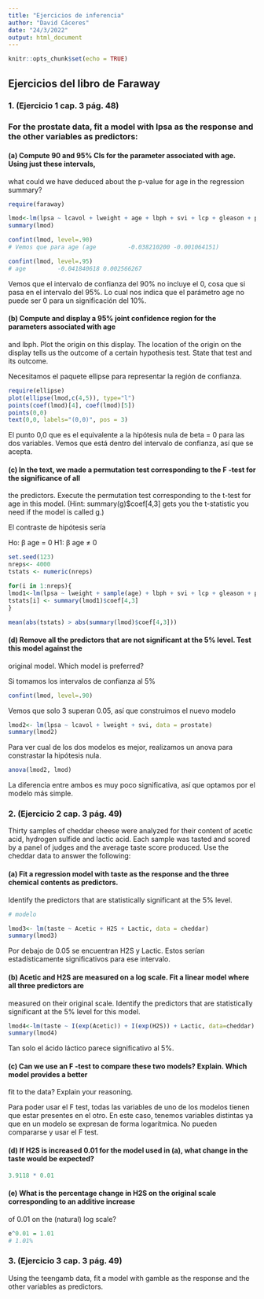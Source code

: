```yaml
---
title: "Ejercicios de inferencia"
author: "David Cáceres"
date: "24/3/2022"
output: html_document
---
```


```r
knitr::opts_chunk$set(echo = TRUE)
```

## Ejercicios del libro de Faraway

### 1. (Ejercicio 1 cap. 3 pág. 48)
### For the prostate data, fit a model with lpsa as the response and the other variables as predictors:

#### (a) Compute 90 and 95% CIs for the parameter associated with age. Using just these intervals,
what could we have deduced about the p-value for age in the regression summary?

```r
require(faraway)

lmod<-lm(lpsa ~ lcavol + lweight + age + lbph + svi + lcp + gleason + pgg45,  data = prostate)
summary(lmod)
```

```r
confint(lmod, level=.90)
# Vemos que para age (age         -0.038210200 -0.001064151)
```

```r
confint(lmod, level=.95)
# age         -0.041840618 0.002566267
```

Vemos que el intervalo de confianza del 90% no incluye el 0, cosa que si pasa 
en el intervalo del 95%. Lo cual nos indica que el parámetro age no puede ser 0
para un significación del 10%.

#### (b) Compute and display a 95% joint confidence region for the parameters associated with age
and lbph. Plot the origin on this display. The location of the origin on the display tells us the
outcome of a certain hypothesis test. State that test and its outcome.

Necesitamos el paquete ellipse para representar la región de confianza.

```r
require(ellipse)
plot(ellipse(lmod,c(4,5)), type="l")
points(coef(lmod)[4], coef(lmod)[5])
points(0,0)
text(0,0, labels="(0,0)", pos = 3)
```

El punto 0,0 que es el equivalente a la hipótesis nula de beta = 0 para las 
dos variables. Vemos que está dentro del intervalo de confianza, así que se 
acepta.

#### (c) In the text, we made a permutation test corresponding to the F -test for the significance of all
the predictors. Execute the permutation test corresponding to the t-test for age in this model.
(Hint: summary(g)$coef[4,3] gets you the t-statistic you need if the model is called g.)

El contraste de hipótesis sería

Ho: β age = 0
H1: β age ≠ 0

```r
set.seed(123)
nreps<- 4000
tstats <- numeric(nreps)

for(i in 1:nreps){
lmod1<-lm(lpsa ~ lweight + sample(age) + lbph + svi + lcp + gleason + pgg45, data= prostate)
tstats[i] <- summary(lmod1)$coef[4,3]
}

mean(abs(tstats) > abs(summary(lmod)$coef[4,3]))
```


#### (d) Remove all the predictors that are not significant at the 5% level. Test this model against the
original model. Which model is preferred?


Si tomamos los intervalos de confianza al 5%

```r
confint(lmod, level=.90)
```

Vemos que solo 3 superan 0.05, así que construimos el nuevo modelo

```r
lmod2<- lm(lpsa ~ lcavol + lweight + svi, data = prostate)
summary(lmod2)
```

Para ver cual de los dos modelos es mejor, realizamos un anova para constrastar la hipótesis nula.

```r
anova(lmod2, lmod)
```

La diferencia entre ambos es muy poco significativa, así que optamos por el modelo más simple.


### 2. (Ejercicio 2 cap. 3 pág. 49)
Thirty samples of cheddar cheese were analyzed for their content of acetic acid, hydrogen sulfide
and lactic acid. Each sample was tasted and scored by a panel of judges and the average taste score
produced. Use the cheddar data to answer the following:

#### (a) Fit a regression model with taste as the response and the three chemical contents as predictors.
Identify the predictors that are statistically significant at the 5% level.


```r
# modelo

lmod3<- lm(taste ~ Acetic + H2S + Lactic, data = cheddar)
summary(lmod3)
```

Por debajo de 0.05 se encuentran H2S y Lactic. Estos serían estadísticamente
significativos para ese intervalo.


#### (b) Acetic and H2S are measured on a log scale. Fit a linear model where all three predictors are
measured on their original scale. Identify the predictors that are statistically significant at the
5% level for this model.

```r
lmod4<-lm(taste ~ I(exp(Acetic)) + I(exp(H2S)) + Lactic, data=cheddar)
summary(lmod4)
```

Tan solo el ácido láctico parece significativo al 5%.


#### (c) Can we use an F -test to compare these two models? Explain. Which model provides a better
fit to the data? Explain your reasoning.

Para poder usar el F test, todas las variables de uno de los modelos tienen que estar presentes en el otro. En este caso, tenemos variables distintas ya que en un modelo se expresan de forma logarítmica. No pueden compararse y usar el F test.

#### (d) If H2S is increased 0.01 for the model used in (a), what change in the taste would be expected?

```r
3.9118 * 0.01

```


#### (e) What is the percentage change in H2S on the original scale corresponding to an additive increase
of 0.01 on the (natural) log scale?

```r
e^0.01 = 1.01
# 1.01%
```


### 3. (Ejercicio 3 cap. 3 pág. 49)
Using the teengamb data, fit a model with gamble as the response and the other variables as
predictors.
